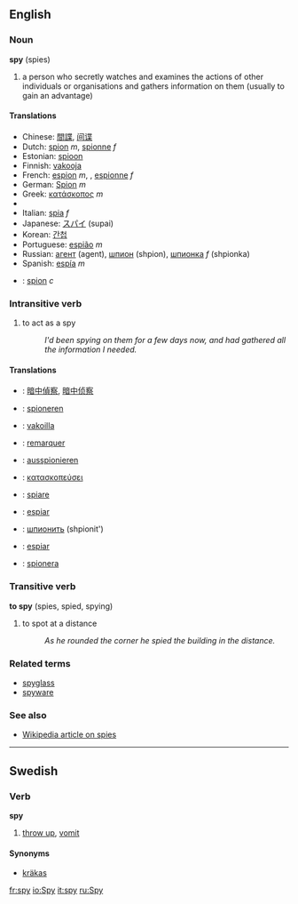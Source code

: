 ==English==

===Noun===
'''spy''' (spies)

#a person who secretly watches and examines the actions of other individuals or organisations and gathers information on them (usually to gain an advantage)

====Translations====
*Chinese: [[間諜]], [[间谍]]
*Dutch: [[spion]] ''m'', [[spionne]] ''f''
*Estonian: [[spioon]]
*Finnish: [[vakooja]]
*French: [[espion]] ''m'', , [[espionne]] ''f''
*German: [[Spion]] ''m''
*Greek: [[κατάσκοπος]] ''m''
*{{hu1|kém}}
*Italian: [[spia]] ''f''
*Japanese: [[スパイ]] (supai)
*Korean: [[간첩]]
*Portuguese: [[espião]] ''m''
*Russian: [[агент]] (agent), [[шпион]] (shpion), [[шпионка]] ''f'' (shpionka)
*Spanish: [[espía]] ''m''
*{{sv}}: [[spion]] ''c''

===Intransitive verb===
{{en-infl-reg-consonant-y|sp|y|}}
#to act as a spy
#:''I'd been spying on them for a few days now, and had gathered all the information I needed.''

====Translations====
*{{zh}}: [[暗中偵察]], [[暗中侦察]]
*{{nl}}: [[spioneren]]
*{{fi}}: [[vakoilla]]
*{{fr}}: [[remarquer]]
*{{de}}: [[ausspionieren]]
*{{el}}: [[κατασκοπεύσει]]
*{{it}}: [[spiare]]
*{{pt}}: [[espiar]]
*{{ru}}: [[шпионить]] (shpionit')
*{{es}}: [[espiar]]
*{{sv}}: [[spionera]]

===Transitive verb===
'''to spy''' (spies, spied, spying)
#to spot at a distance
#:''As he rounded the corner he spied the building in the distance.''

===Related terms===
*[[spyglass]]
*[[spyware]]

===See also===
*[[w:Spy|Wikipedia article on spies]]
----

==Swedish==
===Verb===
'''spy'''
#[[throw up]], [[vomit]]
====Synonyms====
*[[kräkas]]

[[fr:spy]]
[[io:Spy]]
[[it:spy]]
[[ru:Spy]]
